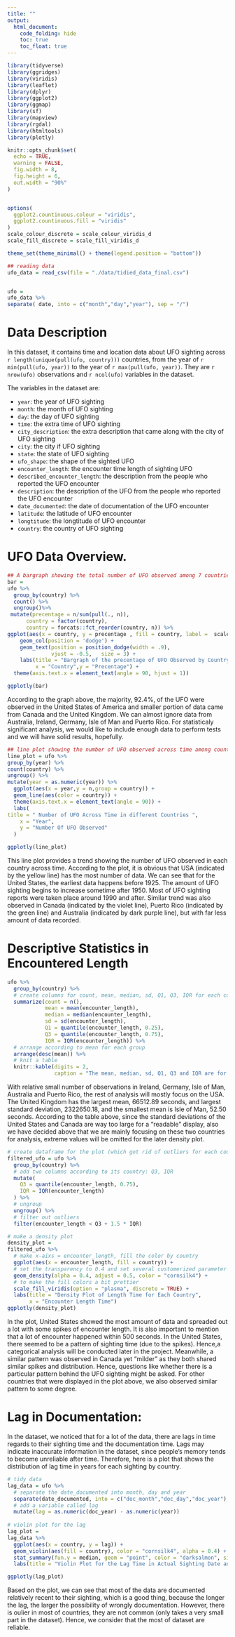```yaml
---
title: ""
output:
  html_document:
    code_folding: hide
    toc: true
    toc_float: true
---
```


```r
library(tidyverse)
library(ggridges)
library(viridis)
library(leaflet)
library(dplyr)
library(ggplot2)
library(ggmap)
library(sf)
library(mapview)
library(rgdal)
library(htmltools)
library(plotly)

knitr::opts_chunk$set(
  echo = TRUE,
  warning = FALSE,
  fig.width = 8,
  fig.height = 6, 
  out.width = "90%"
)


options(
  ggplot2.countinuous.colour = "viridis",
  ggplot2.countinuous.fill = "viridis"
)
scale_colour_discrete = scale_colour_viridis_d
scale_fill_discrete = scale_fill_viridis_d

theme_set(theme_minimal() + theme(legend.position = "bottom"))

## reading data
ufo_data = read_csv(file = "./data/tidied_data_final.csv")


ufo =
ufo_data %>%  
separate( date, into = c("month","day","year"), sep = "/")
```

# Data Description

In this dataset, it contains time and location data about UFO sighting across `r length(unique(pull(ufo, country)))` countries, from the year of `r min(pull(ufo, year))` to the year of `r max(pull(ufo, year))`. They are ` r nrow(ufo)` observations and `r ncol(ufo)` variables in the dataset. 

The variables in the dataset are:

* `year`: the year of UFO sighting
* `month`: the month of UFO sighting
* `day`: the day of UFO sighting
* `time`: the extra time of UFO sighting
* `city_description`: the extra description that came along with the city of UFO sighting
* `city`: the city if UFO sighting
* `state`: the state of UFO sighting
* `ufo_shape`: the shape of the sighted UFO
* `encounter_length`: the encounter time length of sighting UFO
* `described_encounter_length`: the description from the people who reported the UFO encounter
* `description`: the description of the UFO from the people who reported the UFO encounter
* `date_documented`: the date of documentation of the UFO encounter
* `latitude`: the latitude of UFO encounter
* `longtitude`: the longtitude of UFO encounter
* `country`: the country of UFO sighting


# UFO Data Overview. 

```r
## A bargraph showing the total number of UFO observed among 7 countries.
bar = 
ufo %>%
  group_by(country) %>%
  count() %>%
  ungroup()%>%
 mutate(precentage = n/sum(pull(., n)),
      country = factor(country),
      country = forcats::fct_reorder(country, n)) %>%
ggplot(aes(x = country, y = precentage , fill = country, label =  scales::percent(precentage))) + 
    geom_col(position = 'dodge') + 
    geom_text(position = position_dodge(width = .9),  
              vjust = -0.5,   size = 3) + 
    labs(title = "Bargraph of the precentage of UFO Observed by Country",
         x = "Country",y = "Precentage") +
  theme(axis.text.x = element_text(angle = 90, hjust = 1)) 

ggplotly(bar)


```

According to the graph above, the majority, 92.4%, of the UFO were observed in the United States of America and smaller portion of data came from Canada and the United Kingdom. We can almost ignore data from Australia, Ireland, Germany, Isle of Man and Puerto Rico. For statisticaly significant analysis, we would like to include enough data to perform tests and we will have solid results, hopefully.


```r
## line plot showing the number of UFO observed across time among countries
line_plot = ufo %>%
group_by(year) %>%
count(country) %>%
ungroup() %>%
mutate(year = as.numeric(year)) %>%
  ggplot(aes(x = year,y = n,group = country)) +
  geom_line(aes(color = country)) +
  theme(axis.text.x = element_text(angle = 90)) +
  labs(
title = " Number of UFO Across Time in different Countries ",
    x = "Year",
    y = "Number Of UFO Observed"
  )

ggplotly(line_plot)

```

This line plot provides a trend showing the number of UFO observed in each country across time. According to the plot, it is obvious that USA (indicated by the yellow line) has the most number of data. We can see that for the United States, the earliest data happens before 1925. The amount of UFO sighting begins to increase sometime after 1950. Most of UFO sighting reports were taken place around 1990 and after. Similar trend was also observed in Canada (indicated by the violet line), Puerto Rico (indicated by the green line) and Australia (indicated by dark purple line), but with far less amount of data recorded. 



# Descriptive Statistics in Encountered Length

```r

ufo %>% 
  group_by(country) %>% 
  # create columns for count, mean, median, sd, Q1, Q3, IQR for each country
  summarize(count = n(),
            mean = mean(encounter_length),
            median = median(encounter_length),
            sd = sd(encounter_length),
            Q1 = quantile(encounter_length, 0.25),
            Q3 = quantile(encounter_length, 0.75),
            IQR = IQR(encounter_length)) %>% 
  # arrange according to mean for each group
  arrange(desc(mean)) %>% 
  # knit a table
  knitr::kable(digits = 2, 
               caption = "The mean, median, sd, Q1, Q3 and IQR are for the variable length time (in seconds). ")

```

With relative small number of observations in Ireland, Germany, Isle of Man, Australia and Puerto Rico, the rest of analysis will mostly focus on the USA. The United Kingdom has the largest mean, 66512.89 seconds, and largest standard deviation, 2322650.18, and the smallest mean is Isle of Man, 52.50 seconds. According to the table above, since the standard deviations of the United States and Canada are way too large for a “readable” display, also we have decided above that we are mainly focusing on these two countries for analysis, extreme values will be omitted for the later density plot. 


```r
# create dataframe for the plot (which got rid of outliers for each country)
filtered_ufo = ufo %>% 
  group_by(country) %>% 
  # add two columns according to its country: Q3, IQR
  mutate(
    Q3 = quantile(encounter_length, 0.75),
    IQR = IQR(encounter_length)
  ) %>% 
  # ungroup
  ungroup() %>% 
  # filter out outliers
  filter(encounter_length < Q3 + 1.5 * IQR)

# make a density plot
density_plot = 
filtered_ufo %>%
  # make x-aixs = encounter_length, fill the color by country
  ggplot(aes(x = encounter_length, fill = country)) +
  # set the transparency to 0.4 and set several customerized parameter
  geom_density(alpha = 0.4, adjust = 0.5, color = "cornsilk4") +
  # to make the fill colors a bit prettier
  scale_fill_viridis(option = "plasma", discrete = TRUE) +
  labs(title = "Density Plot of Length Time for Each Country",
       x = "Encounter Length Time")
ggplotly(density_plot)


```

In the plot, United States showed the most amount of data and spreaded out a lot with some spikes of encounter length. It is also important to mention that a lot of encounter happened within 500 seconds. In the United States, there seemed to be a pattern of sighting time (due to the spikes). Hence,a categorical analysis will be conducted later in the project. Meanwhile, a similar pattern was observed in Canada yet "milder" as they both shared similar spikes and distribution. Hence, questions like whether there is a particular pattern behind the UFO sighting might be asked. For other countries that were displayed in the plot above, we also observed similar pattern to some degree.



# Lag in Documentation:

In the dataset, we noticed that for a lot of the data, there are lags in time regards to their sighting time and the documentation time. Lags may indicate inaccurate information in the dataset, since people's memory tends to become unreliable after time. Therefore, here is a plot that shows the distribution of lag time in years for each sighting by country.

```r
# tidy data
lag_data = ufo %>% 
  # separate the date_documented into month, day and year
  separate(date_documented, into = c("doc_month","doc_day","doc_year"), sep = "/") %>% 
  # add a variable called lag
  mutate(lag = as.numeric(doc_year) - as.numeric(year))
  
# violin plot for the lag
lag_plot = 
lag_data %>% 
  ggplot(aes(x = country, y = lag)) +
  geom_violin(aes(fill = country), color = "cornsilk4", alpha = 0.4) +
  stat_summary(fun.y = median, geom = "point", color = "darksalmon", size = 3) +
  labs(title = "Violin Plot for the Lag Time in Actual Sighting Date and Documentation Date")

ggplotly(lag_plot)


```

Based on the plot, we can see that most of the data are documented relatively recent to their sighting, which is a good thing, because the longer the lag, the larger the possibility of wrongly documentation. However, there is oulier in most of countries, they are not common (only takes a very small part in the dataset). Hence, we consider that the most of dataset are reliable.

